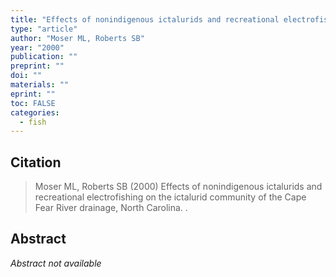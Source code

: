 ```yaml
---
title: "Effects of nonindigenous ictalurids and recreational electrofishing on the ictalurid community of the Cape Fear River drainage, North Carolina"
type: "article"
author: "Moser ML, Roberts SB"
year: "2000"
publication: ""
preprint: ""
doi: ""
materials: ""
eprint: ""
toc: FALSE
categories:
  - fish
---
```


## Citation

> Moser ML, Roberts SB (2000) Effects of nonindigenous ictalurids and recreational electrofishing on the ictalurid community of the Cape Fear River drainage, North Carolina. . 

## Abstract

*Abstract not available*
